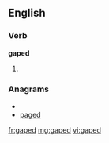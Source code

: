 ==English==

===Verb===
'''gaped'''

# {{past of|[[gape]]}}

===Anagrams===
* {{alphagram|adegp}}
* [[paged#English|paged]]

[[fr:gaped]]
[[mg:gaped]]
[[vi:gaped]]